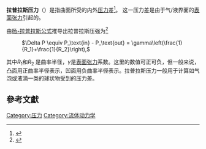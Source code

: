 {{expand|time=2013-12-25T10:12:09+00:00}}
{{expert|time=2013-12-25T10:12:09+00:00}}
'''拉普拉斯压力'''（{{lang-en|Laplace pressure}}）是指曲面所受的内外[[压力|压力]]差<ref name="Physics and Chemistry of Interfaces">{{cite journal | title = Physics and Chemistry of Interfaces | author1 = Butt, Hans-Jürgen | author2 = Graf, Karlheinz | author3 = Kappl, Michael | year = 2006 | pages = 9}}</ref>。 这一压力差是由于气/液界面的[[表面张力|表面张力]]引起的。

由[[杨-拉普拉斯公式|杨-拉普拉斯公式]]推导出拉普拉斯压强为<ref>{{cite book |title=Capillarity and Wetting Phenomena |last=Gennes |first=Pierre-Gilles de |authorlink= |coauthors=Francoise Brochard-Wyart, David Quere |year=2004 |publisher=Springer |location= |isbn=978-0-387-00592-8 |pages=291 |url=http://www.springer.com/materials/surfaces+interfaces/book/978-0-387-00592-8 |accessdate= |archive-date=2020-02-15 |archive-url=https://web.archive.org/web/20200215092003/https://www.springer.com/gp/book/9780387005928 |dead-url=no }}</ref>

: <math>\Delta P \equiv P_\text{in} - P_\text{out} = \gamma\left(\frac{1}{R_1}+\frac{1}{R_2}\right),</math>

其中<math>R_1</math>和<math>R_2</math> 是曲率半径，<math>\gamma</math>是[[表面张力|表面张力]]系数。这里的数值可正可负，但一般来说，凸面用正曲率半径表示，凹面用负曲率半径表示。拉普拉斯压力一般用于计算如气泡或液滴一类的球状物受到的压力差。

== 參考文獻 ==
{{Reflist}}

{{Fluiddynamics-stub}}
[[Category:压力|Category:压力]]
[[Category:流体动力学|Category:流体动力学]]